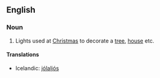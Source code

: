 ==English==

===Noun===
{{en-noun|sg=[[Christmas]] [[lights]]|[[plurale tantum|plural only]]}}

# Lights used at [[Christmas]] to decorate a [[tree]], [[house]] etc.

====Translations====
{{trans-top|Christmas lights}}
* Icelandic: [[jólaljós]] {{n}}
{{trans-mid}}
{{trans-bottom}}